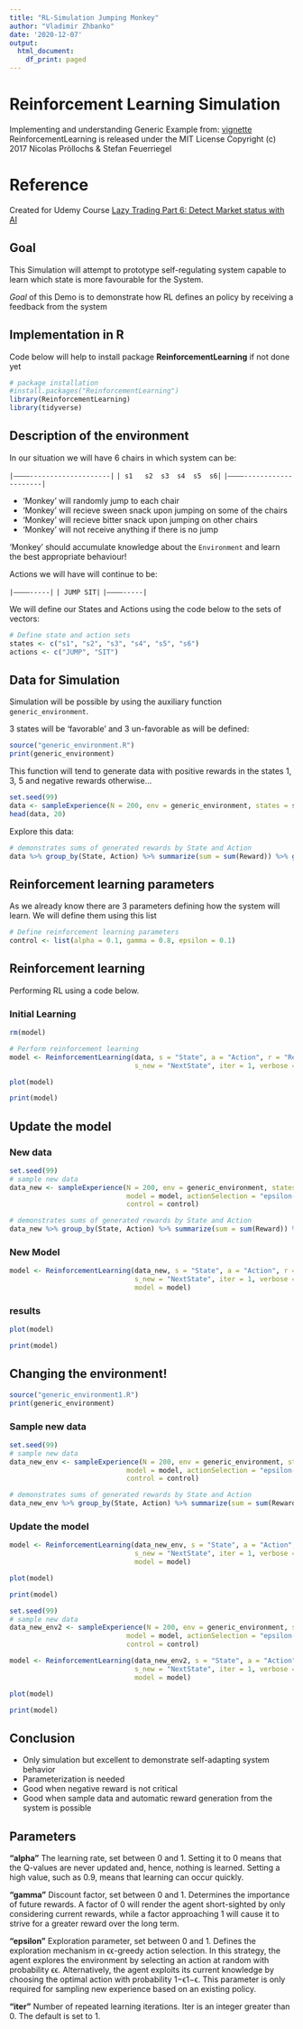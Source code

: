 ```yaml
---
title: "RL-Simulation Jumping Monkey"
author: "Vladimir Zhbanko"
date: '2020-12-07'
output:
  html_document:
    df_print: paged
---
```


# Reinforcement Learning Simulation

Implementing and understanding Generic Example from: [vignette](https://cran.r-project.org/web/packages/ReinforcementLearning/vignettes/ReinforcementLearning.html)
ReinforcementLearning is released under the MIT License
Copyright (c) 2017 Nicolas Pröllochs & Stefan Feuerriegel

# Reference

Created for Udemy Course [Lazy Trading Part 6: Detect Market status with AI](https://www.udemy.com/course/detect-market-status-with-ai/?referralCode=B5158326287C6D2C0DEF)

## Goal

This Simulation will attempt to prototype self-regulating system capable to learn which state is more favourable for the System. 

*Goal* of this Demo is to demonstrate how RL defines an policy by receiving a feedback from the system

## Implementation in R

Code below will help to install package **ReinforcementLearning** if not done yet

```r
# package installation
#install.packages("ReinforcementLearning")
library(ReinforcementLearning)
library(tidyverse)

```


## Description of the environment

In our situation we will have 6 chairs in which system can be:

` |———–--------------------|`
` | s1   s2  s3  s4  s5  s6|`
` |———–--------------------|`

* 'Monkey' will randomly jump to each chair
* 'Monkey' will recieve sween snack upon jumping on some of the chairs
* 'Monkey' will recieve bitter snack upon jumping on other chairs
* 'Monkey' will not receive anything if there is no jump

'Monkey' should accumulate knowledge about the `Environment` and learn the best appropriate behaviour!

Actions we will have will continue to be:

` |———–-----|`
` | JUMP SIT|`
` |———–-----|`


We will define our States and Actions using the code below to the sets of vectors:

```r
# Define state and action sets
states <- c("s1", "s2", "s3", "s4", "s5", "s6")
actions <- c("JUMP", "SIT")
```


## Data for Simulation

Simulation will be possible by using the auxiliary function `generic_environment`.

3 states will be 'favorable' and 3 un-favorable as will be defined:

```r
source("generic_environment.R")
print(generic_environment)
```

This function will tend to generate data with positive rewards in the states 1, 3, 5 and negative rewards otherwise...

```r
set.seed(99)
data <- sampleExperience(N = 200, env = generic_environment, states = states, actions = actions)
head(data, 20)
```

Explore this data:
```r
# demonstrates sums of generated rewards by State and Action
data %>% group_by(State, Action) %>% summarize(sum = sum(Reward)) %>% ggplot(aes(sum, State, col = Action))+geom_point()
```



## Reinforcement learning parameters

As we already know there are 3 parameters defining how the system will learn. We will define them using this list

```r
# Define reinforcement learning parameters
control <- list(alpha = 0.1, gamma = 0.8, epsilon = 0.1)
```

## Reinforcement learning

Performing RL using a code below.

### Initial Learning 

```r
rm(model)

# Perform reinforcement learning
model <- ReinforcementLearning(data, s = "State", a = "Action", r = "Reward", 
                               s_new = "NextState", iter = 1, verbose = T, control = control)
```
 
```r
plot(model)
```

```r
print(model)
```

## Update the model

### New data

```r
set.seed(99)
# sample new data
data_new <- sampleExperience(N = 200, env = generic_environment, states = states, actions = actions,
                             model = model, actionSelection = "epsilon-greedy", 
                             control = control)
```

```r
# demonstrates sums of generated rewards by State and Action
data_new %>% group_by(State, Action) %>% summarize(sum = sum(Reward)) %>% ggplot(aes(sum, State, col = Action))+geom_point()
```

### New Model

```r
model <- ReinforcementLearning(data_new, s = "State", a = "Action", r = "Reward", 
                               s_new = "NextState", iter = 1, verbose = T, control = control,
                               model = model)
```

### results

```r
plot(model)
```

```r
print(model)
```

## Changing the environment!

```r
source("generic_environment1.R")
print(generic_environment)
```

### Sample new data

```r
set.seed(99)
# sample new data
data_new_env <- sampleExperience(N = 200, env = generic_environment, states = states, actions = actions,
                             model = model, actionSelection = "epsilon-greedy", 
                             control = control)
```

```r
# demonstrates sums of generated rewards by State and Action
data_new_env %>% group_by(State, Action) %>% summarize(sum = sum(Reward)) %>% ggplot(aes(sum, State, col = Action))+geom_point()
```

### Update the model

```r
model <- ReinforcementLearning(data_new_env, s = "State", a = "Action", r = "Reward", 
                               s_new = "NextState", iter = 1, verbose = T, control = control,
                               model = model)
```

```r
plot(model)
```

```r
print(model)
```

```r
set.seed(99)
# sample new data
data_new_env2 <- sampleExperience(N = 200, env = generic_environment, states = states, actions = actions,
                             model = model, actionSelection = "epsilon-greedy", 
                             control = control)
```

```r
model <- ReinforcementLearning(data_new_env2, s = "State", a = "Action", r = "Reward", 
                               s_new = "NextState", iter = 1, verbose = T, control = control,
                               model = model)
```

```r
plot(model)
```


```r
print(model)
```



## Conclusion

- Only simulation but excellent to demonstrate self-adapting system behavior
- Parameterization is needed
- Good when negative reward is not critical
- Good when sample data and automatic reward generation from the system is possible


## Parameters

**"alpha"** The learning rate, set between 0 and 1. Setting it to 0 means that the Q-values are never updated and, hence, nothing is learned. Setting a high value, such as 0.9, means that learning can occur quickly.

**"gamma"** Discount factor, set between 0 and 1. Determines the importance of future rewards. A factor of 0 will render the agent short-sighted by only considering current rewards, while a factor approaching 1 will cause it to strive for a greater reward over the long term.

**"epsilon"** Exploration parameter, set between 0 and 1. Defines the exploration mechanism in ϵϵ-greedy action selection. In this strategy, the agent explores the environment by selecting an action at random with probability ϵϵ. Alternatively, the agent exploits its current knowledge by choosing the optimal action with probability 1−ϵ1−ϵ. This parameter is only required for sampling new experience based on an existing policy.

**"iter"** Number of repeated learning iterations. Iter is an integer greater than 0. The default is set to 1.

